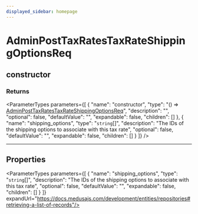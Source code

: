 ```yaml
---
displayed_sidebar: homepage
---
```



# AdminPostTaxRatesTaxRateShippingOptionsReq

## constructor

### Returns

<ParameterTypes parameters={[
  {
    "name": "constructor",
    "type": "() => [AdminPostTaxRatesTaxRateShippingOptionsReq](medusa.AdminPostTaxRatesTaxRateShippingOptionsReq.mdx)",
    "description": "",
    "optional": false,
    "defaultValue": "",
    "expandable": false,
    "children": []
  },
  {
    "name": "shipping_options",
    "type": "`string`[]",
    "description": "The IDs of the shipping options to associate with this tax rate",
    "optional": false,
    "defaultValue": "",
    "expandable": false,
    "children": []
  }
]} />

___

## Properties

<ParameterTypes parameters={[
  {
    "name": "shipping_options",
    "type": "`string`[]",
    "description": "The IDs of the shipping options to associate with this tax rate",
    "optional": false,
    "defaultValue": "",
    "expandable": false,
    "children": []
  }
]} expandUrl="https://docs.medusajs.com/development/entities/repositories#retrieving-a-list-of-records"/>
